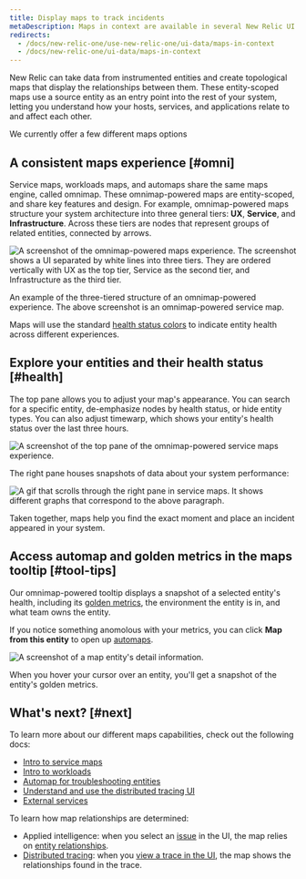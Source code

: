 ```yaml
---
title: Display maps to track incidents
metaDescription: Maps in context are available in several New Relic UI locations to show how entities relate to one another.
redirects:
  - /docs/new-relic-one/use-new-relic-one/ui-data/maps-in-context
  - /docs/new-relic-one/ui-data/maps-in-context
---
```








New Relic can take data from instrumented entities and create topological maps that display the relationships between them. These entity-scoped maps use a source entity as an entry point into the rest of your system, letting you understand how your hosts, services, and applications relate to and affect each other.

We currently offer a few different maps options

## A consistent maps experience [#omni]

Service maps, workloads maps, and automaps share the same maps engine, called omnimap. These omnimap-powered maps are entity-scoped, and share key features and design. For example, omnimap-powered maps structure your system architecture into three general tiers: **UX**, **Service**, and **Infrastructure**. Across these tiers are nodes that represent groups of related entities, connected by arrows.

<img 
  title="Omnimap-powered service maps experience"
  alt="A screenshot of the omnimap-powered maps experience. The screenshot shows a UI separated by white lines into three tiers. They are ordered vertically with UX as the top tier, Service as the second tier, and Infrastructure as the third tier."
  src={omnimapServiceMaps}
/>
<figcaption>
An example of the three-tiered structure of an omnimap-powered experience. The above screenshot is an omnimap-powered service map. 
</figcaption>

Maps will use the standard [health status colors](/docs/alerts-applied-intelligence/new-relic-alerts/alert-conditions/view-entity-health-status-find-entities-without-alert-conditions/#colors) to indicate entity health across different experiences.

## Explore your entities and their health status [#health]

The top pane allows you to adjust your map's appearance. You can search for a specific entity, de-emphasize nodes by health status, or hide entity types. You can also adjust timewarp, which shows your entity's health status over the last three hours.

<img 
  title="Search, filter, and explore your entities"
  alt="A screenshot of the top pane of the omnimap-powered service maps experience."
  src={omnimapServiceMapsTopNav}
/>

The right pane houses snapshots of data about your system performance: 

<img 
  title="Omnimap-powered service maps right pane"
  alt="A gif that scrolls through the right pane in service maps. It shows different graphs that correspond to the above paragraph."
  src={omnimapServiceMapsRightPane}
/>

Taken together, maps help you find the exact moment and place an incident appeared in your system.

## Access automap and golden metrics in the maps tooltip [#tool-tips]

Our omnimap-powered tooltip displays a snapshot of a selected entity's health, including its [golden metrics](/docs/apis/nerdgraph/examples/golden-metrics-entities-nerdgraph-api-tutorial), the environment the entity is in, and what team owns the entity.

If you notice something anomolous with your metrics, you can click **Map from this entity** to open up [automaps](/docs/new-relic-solutions/new-relic-one/ui-data/automaps).

<img
  title="A map entity's detail information."
  alt="A screenshot of a map entity's detail information."
  src={omnimapAutomapTooltip}
/>
<figcaption>
  When you hover your cursor over an entity, you'll get a snapshot of the entity's golden metrics.
</figcaption>

## What's next? [#next]

To learn more about our different maps capabilities, check out the following docs:

* [Intro to service maps](/docs/new-relic-solutions/new-relic-one/ui-data/service-maps/introduction-service-maps)
* [Intro to workloads](/docs/new-relic-solutions/new-relic-one/workloads/use-workloads#maps)
* [Automap for troubleshooting entities](/docs/new-relic-solutions/new-relic-one/ui-data/automaps)
* [Understand and use the distributed tracing UI](/docs/new-relic-solutions/new-relic-one/ui-data/explore-downstream-dependencies-new-relic-one)
* [External services](/docs/apm/apm-ui-pages/monitoring/external-services/external-services-intro)

To learn how map relationships are determined: 

* Applied intelligence: when you select an [issue](/docs/alerts-applied-intelligence/applied-intelligence/incident-intelligence/use-incident-intelligence/#issue-summary) in the UI, the map relies on [entity relationships](/docs/apis/nerdgraph/examples/nerdgraph-relationships-api-tutorial).
* [Distributed tracing](/docs/distributed-tracing/concepts/introduction-distributed-tracing): when you [view a trace in the UI](/docs/distributed-tracing/ui-data/understand-use-distributed-tracing-ui#trace-map), the map shows the relationships found in the trace.
